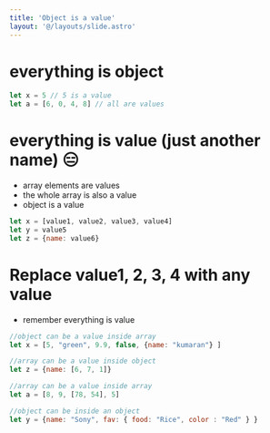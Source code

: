 ```yaml
---
title: 'Object is a value'
layout: '@/layouts/slide.astro'
---
```


# everything is object

```javascript
let x = 5 // 5 is a value
let a = [6, 0, 4, 8] // all are values
```

# everything is value (just another name) 😑
* array elements are values
* the whole array is also a value
* object is a value


```javascript
let x = [value1, value2, value3, value4] 
let y = value5
let z = {name: value6}
```

# Replace value1, 2, 3, 4 with any value
* remember everything is value

```javascript
//object can be a value inside array
let x = [5, "green", 9.9, false, {name: "kumaran"} ]

//array can be a value inside object
let z = {name: [6, 7, 1]}

//array can be a value inside array
let a = [8, 9, [78, 54], 5]

//object can be inside an object
let y = {name: "Sony", fav: { food: "Rice", color : "Red" } }
```
